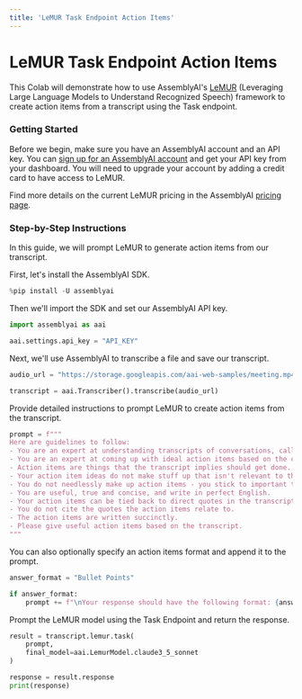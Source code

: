 ```yaml
---
title: 'LeMUR Task Endpoint Action Items'
---
```





# LeMUR Task Endpoint Action Items

This Colab will demonstrate how to use AssemblyAI's [LeMUR](https://www.assemblyai.com/blog/lemur/) (Leveraging Large Language Models to Understand Recognized Speech) framework to create action items from a transcript using the Task endpoint.

### Getting Started

Before we begin, make sure you have an AssemblyAI account and an API key. You can [sign up for an AssemblyAI account](https://www.assemblyai.com/app) and get your API key from your dashboard. You will need to upgrade your account by adding a credit card to have access to LeMUR.

Find more details on the current LeMUR pricing in the AssemblyAI [pricing page](https://www.assemblyai.com/pricing#:~:text=LeMUR).

### Step-by-Step Instructions

In this guide, we will prompt LeMUR to generate action items from our transcript.

First, let's install the AssemblyAI SDK.


```python
%pip install -U assemblyai
```

Then we'll import the SDK and set our AssemblyAI API key.


```python
import assemblyai as aai

aai.settings.api_key = "API_KEY"
```

Next, we'll use AssemblyAI to transcribe a file and save our transcript.


```python
audio_url = "https://storage.googleapis.com/aai-web-samples/meeting.mp4"

transcript = aai.Transcriber().transcribe(audio_url)
```

Provide detailed instructions to prompt LeMUR to create action items from the transcript.


```python
prompt = f"""
Here are guidelines to follow:
- You are an expert at understanding transcripts of conversations, calls and meetings.
- You are an expert at coming up with ideal action items based on the contents of the transcripts.
- Action items are things that the transcript implies should get done.
- Your action item ideas do not make stuff up that isn't relevant to the transcript.
- You do not needlessly make up action items - you stick to important tasks.
- You are useful, true and concise, and write in perfect English.
- Your action items can be tied back to direct quotes in the transcript.
- You do not cite the quotes the action items relate to.
- The action items are written succinctly.
- Please give useful action items based on the transcript.
"""
```

You can also optionally specify an action items format and append it to the prompt.


```python
answer_format = "Bullet Points"

if answer_format:
    prompt += f"\nYour response should have the following format: {answer_format}"
```

Prompt the LeMUR model using the Task Endpoint and return the response.


```python
result = transcript.lemur.task(
    prompt,
    final_model=aai.LemurModel.claude3_5_sonnet
)

response = result.response
print(response)
```
